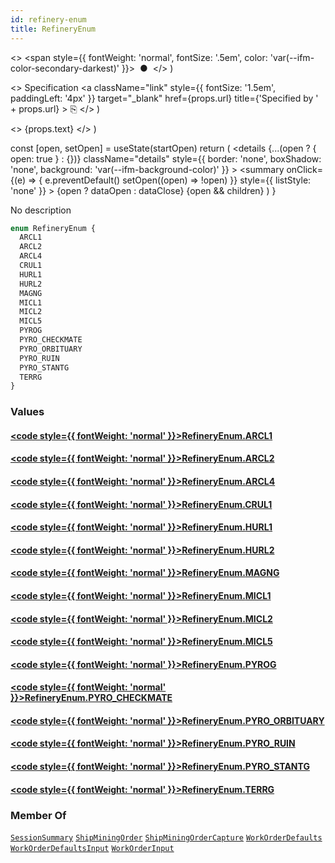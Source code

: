 ```yaml
---
id: refinery-enum
title: RefineryEnum
---
```


  <>
    <span style={{ fontWeight: 'normal', fontSize: '.5em', color: 'var(--ifm-color-secondary-darkest)' }}>
      &nbsp;●&nbsp;
    </span>
  </>
)

  <>
    Specification
    <a
      className="link"
      style={{ fontSize: '1.5em', paddingLeft: '4px' }}
      target="_blank"
      href={props.url}
      title={'Specified by ' + props.url}
    >
      ⎘
    </a>
  </>
)

  <>
    <span className={props.class}>{props.text}</span>
  </>
)


  const [open, setOpen] = useState(startOpen)
  return (
    <details
      {...(open ? { open: true } : {})}
      className="details"
      style={{ border: 'none', boxShadow: 'none', background: 'var(--ifm-background-color)' }}
    >
      <summary
        onClick={(e) => {
          e.preventDefault()
          setOpen((open) => !open)
        }}
        style={{ listStyle: 'none' }}
      >
        {open ? dataOpen : dataClose}
      </summary>
      {open && children}
    </details>
  )
}

No description

```graphql
enum RefineryEnum {
  ARCL1
  ARCL2
  ARCL4
  CRUL1
  HURL1
  HURL2
  MAGNG
  MICL1
  MICL2
  MICL5
  PYROG
  PYRO_CHECKMATE
  PYRO_ORBITUARY
  PYRO_RUIN
  PYRO_STANTG
  TERRG
}
```

### Values

#### [<code style={{ fontWeight: 'normal' }}>RefineryEnum.<b>ARCL1</b></code>](#)

#### [<code style={{ fontWeight: 'normal' }}>RefineryEnum.<b>ARCL2</b></code>](#)

#### [<code style={{ fontWeight: 'normal' }}>RefineryEnum.<b>ARCL4</b></code>](#)

#### [<code style={{ fontWeight: 'normal' }}>RefineryEnum.<b>CRUL1</b></code>](#)

#### [<code style={{ fontWeight: 'normal' }}>RefineryEnum.<b>HURL1</b></code>](#)

#### [<code style={{ fontWeight: 'normal' }}>RefineryEnum.<b>HURL2</b></code>](#)

#### [<code style={{ fontWeight: 'normal' }}>RefineryEnum.<b>MAGNG</b></code>](#)

#### [<code style={{ fontWeight: 'normal' }}>RefineryEnum.<b>MICL1</b></code>](#)

#### [<code style={{ fontWeight: 'normal' }}>RefineryEnum.<b>MICL2</b></code>](#)

#### [<code style={{ fontWeight: 'normal' }}>RefineryEnum.<b>MICL5</b></code>](#)

#### [<code style={{ fontWeight: 'normal' }}>RefineryEnum.<b>PYROG</b></code>](#)

#### [<code style={{ fontWeight: 'normal' }}>RefineryEnum.<b>PYRO_CHECKMATE</b></code>](#)

#### [<code style={{ fontWeight: 'normal' }}>RefineryEnum.<b>PYRO_ORBITUARY</b></code>](#)

#### [<code style={{ fontWeight: 'normal' }}>RefineryEnum.<b>PYRO_RUIN</b></code>](#)

#### [<code style={{ fontWeight: 'normal' }}>RefineryEnum.<b>PYRO_STANTG</b></code>](#)

#### [<code style={{ fontWeight: 'normal' }}>RefineryEnum.<b>TERRG</b></code>](#)

### Member Of

[`SessionSummary`](/api/types/objects/session-summary.mdx) <Badge class="badge badge--secondary badge--relation" text="object"/><Bullet />[`ShipMiningOrder`](/api/types/objects/ship-mining-order.mdx) <Badge class="badge badge--secondary badge--relation" text="object"/><Bullet />[`ShipMiningOrderCapture`](/api/types/objects/ship-mining-order-capture.mdx) <Badge class="badge badge--secondary badge--relation" text="object"/><Bullet />[`WorkOrderDefaults`](/api/types/objects/work-order-defaults.mdx) <Badge class="badge badge--secondary badge--relation" text="object"/><Bullet />[`WorkOrderDefaultsInput`](/api/types/inputs/work-order-defaults-input.mdx) <Badge class="badge badge--secondary badge--relation" text="input"/><Bullet />[`WorkOrderInput`](/api/types/inputs/work-order-input.mdx) <Badge class="badge badge--secondary badge--relation" text="input"/>

